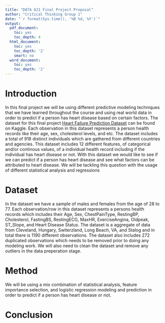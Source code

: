 ```yaml
---
title: "DATA 621 Final Project Proposal"
author: "Critical Thinking Group 1"
date: "`r format(Sys.time(), '%B %d, %Y')`"
output:
  pdf_document:
    toc: yes
    toc_depth: 4
  html_document:
    toc: yes
    toc_depth: '2'
    smart: no
  word_document:
    toc: yes
    toc_depth: '2'
---
```

\pagebreak
\begin{center}
\bigskip
\bigskip
\bigskip
Prepared for:\\
\medskip
Prof. Dr. Nasrin Khansari\\
\smallskip
City University of New York, School of Professional Studies - Data 621\\
\bigskip
DATA 621 – Business Analytics and Data Mining\\
\medskip
Final Project Proposal\\
\medskip
Prepared by:\\
\medskip
Critical Thinking Group  1\\ 
\medskip
Vic Chan\\ 
\smallskip
Gehad Gad\\
\smallskip
Evan McLaughlin\\  
\smallskip
Bruno de Melo\\
\smallskip
Anjal Hussan\\
\smallskip
Zhouxin Shi\\
\smallskip
Sie Siong Wong\\
\end{center}

\pagebreak

# Introduction
In this final project we will be using different predictive modeling techniques that we have learned throughout the course and using real world data in order to predict if a person has heart disease based on certain factors. The dataset for this final project [Heart Failure Prediction Dataset](https://www.kaggle.com/fedesoriano/heart-failure-prediction) can be found on Kaggle. Each observation in this dataset represents a person health records like their age, sex, cholesterol levels, and etc. The dataset includes a total of 918 distinct individuals which are gathered from different countries and agencies. This dataset includes 12 different features, of categorical and/or continous values, of a individual health record including if the individual has heart disease or not. With this dataset we would like to see if we can predict if a person has heart disease and see what factors can be attributed to heart disease. We will be tackling this question with the usage of different statistical analysis and regressions

# Dataset
In the dataset we have a sample of males and females from the age of 28 to 77. Each observation/row in this dataset represents a persons health records which includes their Age, Sex, ChestPainType, RestingBP, Cholesterol, FastingBS, RestingECG, MaxHR, ExerciseAngina, Oldpeak, ST_Slope, and Heart Disease Status. The dataset is a aggregate of data from Cleveland, Hungary, Switerzland, Long Beach, VA, and Stalog and in total there is 1190 different observations. The dataset also includes 272 duplicated observations which needs to be removed prior to doing any modeling work. We will also need to clean the dataset and remove any outliers in the data preperation stage. 

# Method
We will be using a mix combination of statistical analysis, feature importance selection, and logistic regression modeling and prediction in order to predict if a person has heart disease or not.



# Conclusion
